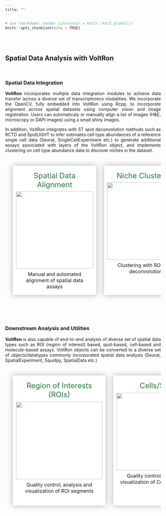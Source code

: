 ```yaml
---
title: ""
---
```


<style>
body {
  text-align: justify
}
table, th, td, tr{
  empty-cells:hide;
  border-spacing: 25px;
  border-collapse: separate;
}
td{
  filter:drop-shadow(0 0 10px rgba(0,0,0,0.3));
  padding: 10px;
  background:white;
  text-align:center;
  width:33%;
  vertical-align: text-top;
}
td:hover, td:active{
  filter:drop-shadow(0 0 10px rgba(0,0,0,0.3));
  transform: scale(1.02);
  cursor: pointer;
}
.main-container {
  max-width: 1200px;
  margin-left: auto;
  margin-right: auto;
}
p.tutorial {
  text-decoration: none!important;
  font-size: 1.5em;
  color: #23803A;
  margin: 3%
}
</style>

```r
# use rmarkdown::render_site(envir = knitr::knit_global())
knitr::opts_chunk$set(echo = TRUE)
```

<br>
<br>

## Spatial Data Analysis with VoltRon

<br>

### Spatial Data Integration

**VoltRon** incorporates multiple data integration modules to achieve data transfer across a diverse set of transcriptomics modalities. We incorporate the OpenCV, fully embedded into VoltRon using Rcpp, to incorporate alignment across spatial datasets using computer vision and image registration. Users can automaticaly or manually align a list of images (H&E, microscopy or DAPI images) using a small shiny images.

In addition, VoltRon integrates with ST spot deconvolution methods such as RCTD and SpotLIGHT to infer estimates cell type abundances of a reference single cell data (Seurat, SingleCellExperiment etc.) to generate additional assays associated with layers of the VoltRon object, and implements clustering on cell type abundance data to discover niches in the dataset. 

<table>
<tbody>
  <tr>
   <td onclick="location.href='registration.html';"> 
      <p class ="tutorial"> Spatial Data Alignment </p>
      <img width="250" height="250" src="images/registration.png" class="center">
      <p style = "margin: 3%"> Manual and automated alignment of spatial data assays</p>
   </td>
   <td onclick="location.href='deconvolution.html';"> 
      <p class ="tutorial"> Niche Clustering </p>
      <img width="250" height="250" src="images/deconvolution.png" class="center">
      <p style = "margin: 3%"> Clustering with ROI/spot deconvolution</p>
   </td>
   <td> 
   </td>
  </tr>
</tbody>
</table>

<br>
<br>

### Downstream Analysis and Utilities

**VoltRon** is also capable of end-to-end analysis of diverse set of spatial data types such as ROI (region of interest) based, spot-based, cell-based and molecule-based assays. VoltRon objects can be converted to a diverse set of objects/datatypes commonly incorporated spatial data analysis (Seurat, SpatialExperiment, Squidpy, SpatialData etc.) 

<table>
<tbody>
  <tr>
   <td onclick="location.href='roianalysis.html';"> 
      <p class ="tutorial"> Region of Interests (ROIs) </p>
      <img width="280" height="250" src="images/GeoMx.png" class="center">
      <p style = "margin: 3%"> Quality control, analysis and visualization of ROI segments </p>
   </td>
   <td onclick="location.href='spotanalysis.html';"> 
      <p class ="tutorial"> Cells/Spots </p>
      <img width="280" height="250" src="images/spotanalysis.png" class="center">
      <p style = "margin: 3%"> Quality control, analysis and visualization of Cell/Spot datasets </p>
   </td>
   <td> 
      <p class ="tutorial"> Converting VoltRon Objects </p>
      <img width="270" height="250" src="images/conversion.png" class="center">
      <p style = "margin: 3%"> Converting VoltRon objects into Seurat, Giotto, squidpy (anndata) etc. <strong> (Under Development) </strong></p>
   </td>
  </tr>
</tbody>
</table>

<br>
